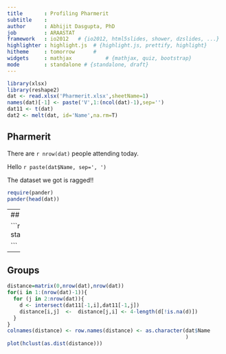 ```yaml
---
title       : Profiling Pharmerit
subtitle    : 
author      : Abhijit Dasgupta, PhD 
job         : ARAASTAT
framework   : io2012   # {io2012, html5slides, shower, dzslides, ...}
highlighter : highlight.js  # {highlight.js, prettify, highlight}
hitheme     : tomorrow      # 
widgets     : mathjax           # {mathjax, quiz, bootstrap}
mode        : standalone # {standalone, draft}
---
```


```r
library(xlsx)
library(reshape2)
dat <- read.xlsx('Pharmerit.xlsx',sheetName=1)
names(dat)[-1] <- paste('V',1:(ncol(dat)-1),sep='')
dat11 <- t(dat)
dat2 <- melt(dat, id='Name',na.rm=T)
```

## Pharmerit

There are `r nrow(dat)` people attending today. 

Hello `r paste(dat$Name, sep=', ')`

The dataset we got is ragged!!
```r
require(pander)
pander(head(dat))

```

---
## Specialities

```r
require(ggplot2)
t1 <- table(dat2$value)
print(qplot(names(t1), unclass(t1),geom='bar', stat='identity')+labs(x='',y='Frequency')+theme(axis.text.x=element_text(angle=45,vjust=1,hjust=1)))

```

---
## Groups

```r
distance=matrix(0,nrow(dat),nrow(dat))
for(i in 1:(nrow(dat)-1)){
  for (j in 2:nrow(dat)){
    d <- intersect(dat11[-1,i],dat11[-1,j])
    distance[i,j]  <-  distance[j,i] <- 4-length(d[!is.na(d)])
  }
}
colnames(distance) <- row.names(distance) <- as.character(dat$Name
                                                          )
plot(hclust(as.dist(distance)))
```


